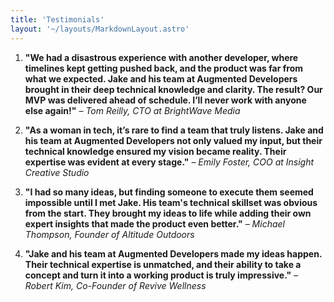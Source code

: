 ```yaml
---
title: 'Testimonials'
layout: '~/layouts/MarkdownLayout.astro'
---
```


1. **"We had a disastrous experience with another developer, where timelines kept getting pushed back, and the product was far from what we expected. Jake and his team at Augmented Developers brought in their deep technical knowledge and clarity. The result? Our MVP was delivered ahead of schedule. I’ll never work with anyone else again!"**
  *– Tom Reilly, CTO at BrightWave Media*

2. **"As a woman in tech, it’s rare to find a team that truly listens. Jake and his team at Augmented Developers not only valued my input, but their technical knowledge ensured my vision became reality. Their expertise was evident at every stage."**
   *– Emily Foster, COO at Insight Creative Studio*

3. **"I had so many ideas, but finding someone to execute them seemed impossible until I met Jake. His team's technical skillset was obvious from the start. They brought my ideas to life while adding their own expert insights that made the product even better."**
   *– Michael Thompson, Founder of Altitude Outdoors*

4. **"Jake and his team at Augmented Developers made my ideas happen. Their technical expertise is unmatched, and their ability to take a concept and turn it into a working product is truly impressive."**
   *– Robert Kim, Co-Founder of Revive Wellness*
